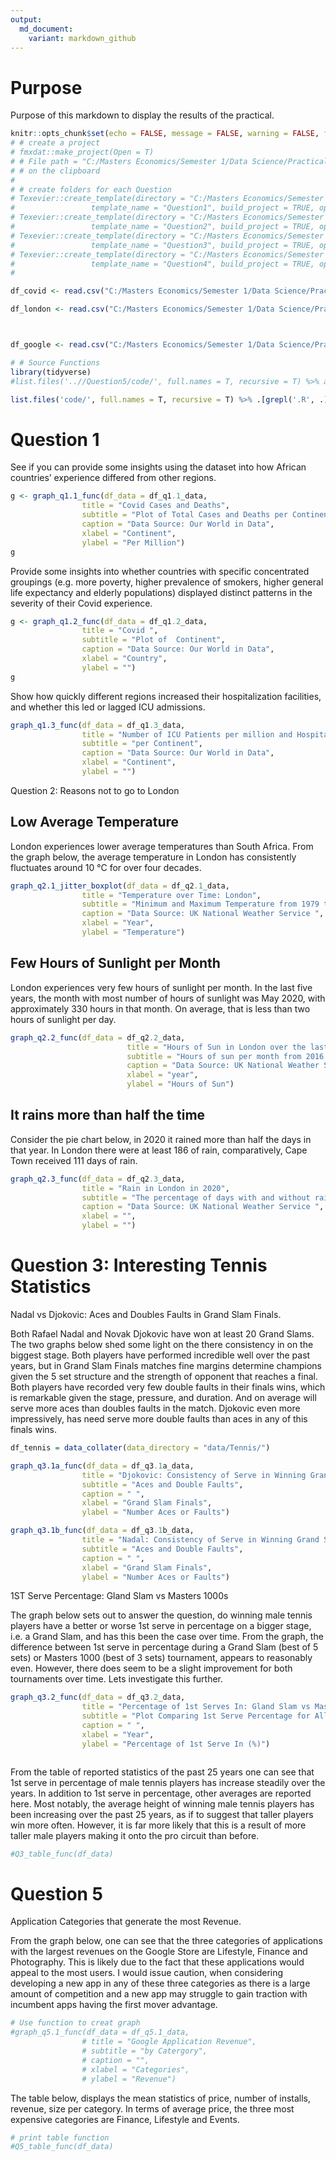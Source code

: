```yaml
---
output:
  md_document:
    variant: markdown_github
---
```


# Purpose

Purpose of this markdown to display the results of the practical.


```r
knitr::opts_chunk$set(echo = FALSE, message = FALSE, warning = FALSE, fig.width = 6, fig.height = 5, fig.pos="H", fig.pos = 'H')
# # create a project
# fmxdat::make_project(Open = T)
# # File path = "C:/Masters Economics/Semester 1/Data Science/Practical Test"
# # on the clipboard
# 
# # create folders for each Question
# Texevier::create_template(directory = "C:/Masters Economics/Semester 1/Data Science/Practical2022/23365935",
#                 template_name = "Question1", build_project = TRUE, open_project = TRUE)
# Texevier::create_template(directory = "C:/Masters Economics/Semester 1/Data Science/Practical2022/23365935",
#                 template_name = "Question2", build_project = TRUE, open_project = TRUE)
# Texevier::create_template(directory = "C:/Masters Economics/Semester 1/Data Science/Practical2022/23365935",
#                 template_name = "Question3", build_project = TRUE, open_project = TRUE)
# Texevier::create_template(directory = "C:/Masters Economics/Semester 1/Data Science/Practical2022/23365935",
#                 template_name = "Question4", build_project = TRUE, open_project = TRUE)
# 

df_covid <- read.csv("C:/Masters Economics/Semester 1/Data Science/Practical2022/23365935/Question1/data/Covid/owid-covid-data.csv")

df_london <- read.csv("C:/Masters Economics/Semester 1/Data Science/Practical2022/23365935/Question2/data/London/london_weather.csv")



df_google <- read.csv("C:/Masters Economics/Semester 1/Data Science/Practical2022/23365935/Question5/data/googleplay/googleplaystore.csv")

# # Source Functions
library(tidyverse)
#list.files('..//Question5/code/', full.names = T, recursive = T) %>% as.list() %>% walk(~source(.))

list.files('code/', full.names = T, recursive = T) %>% .[grepl('.R', .)] %>% as.list() %>% walk(~source(.))

```

# Question 1

See if you can provide some insights using the dataset into how African countries’ experience differed from other regions.

```r

g <- graph_q1.1_func(df_data = df_q1.1_data,
                title = "Covid Cases and Deaths",
                subtitle = "Plot of Total Cases and Deaths per Continent",
                caption = "Data Source: Our World in Data",
                xlabel = "Continent",
                ylabel = "Per Million")
g
```


Provide some insights into whether countries with specific concentrated groupings (e.g. more
poverty, higher prevalence of smokers, higher general life expectancy and elderly populations) displayed distinct patterns in the severity of their Covid experience.

```r
g <- graph_q1.2_func(df_data = df_q1.2_data,
                title = "Covid ",
                subtitle = "Plot of  Continent",
                caption = "Data Source: Our World in Data",
                xlabel = "Country",
                ylabel = "")
g

```


Show how quickly different regions increased their hospitalization facilities, and whether
this led or lagged ICU admissions.

```r
graph_q1.3_func(df_data = df_q1.3_data,
                title = "Number of ICU Patients per million and Hospital Beds per thousand over time",
                subtitle = "per Continent",
                caption = "Data Source: Our World in Data",
                xlabel = "Continent",
                ylabel = "")
```

Question 2: Reasons not to go to London

## Low Average Temperature

London experiences lower average temperatures than South Africa. From the graph below, the average temperature in London has consistently fluctuates around 10 °C for over four decades.


```r
graph_q2.1_jitter_boxplot(df_data = df_q2.1_data,
                title = "Temperature over Time: London",
                subtitle = "Minimum and Maximum Temperature from 1979 to 2020",
                caption = "Data Source: UK National Weather Service ",
                xlabel = "Year",
                ylabel = "Temperature")

```


## Few Hours of Sunlight per Month

London experiences very few hours of sunlight per month. In the last five years, the month with most number of hours of sunlight was May 2020, with approximately 330 hours in that month. On average, that is less than two hours of sunlight per day.

```r
graph_q2.2_func(df_data = df_q2.2_data,
                          title = "Hours of Sun in London over the last 5 years",
                          subtitle = "Hours of sun per month from 2016 to 2020",
                          caption = "Data Source: UK National Weather Service ",
                          xlabel = "year",
                          ylabel = "Hours of Sun")
```


## It rains more than half the time

Consider the pie chart below, in 2020 it rained more than half the days in that year. In London there were at least 186 of rain, comparatively, Cape Town received 111 days of rain.

```r
graph_q2.3_func(df_data = df_q2.3_data,
                title = "Rain in London in 2020",
                subtitle = "The percentage of days with and without rain",
                caption = "Data Source: UK National Weather Service ",
                xlabel = "",
                ylabel = "")

```


# Question 3: Interesting Tennis Statistics

Nadal vs Djokovic: Aces and Doubles Faults in Grand Slam Finals.

Both Rafael Nadal and Novak Djokovic have won at least 20 Grand Slams. The two graphs below shed some light on the there consistency in on the biggest stage. Both players have performed incredible well over the past years, but in Grand Slam Finals matches fine margins determine champions given the 5 set structure and the strength of opponent that reaches a final. Both players have recorded very few double faults in their finals wins, which is remarkable given the stage, pressure, and duration. And on average will serve more aces than doubles faults in the match. Djokovic even more impressively, has need serve more double faults than aces in any of this finals wins.

```r

df_tennis = data_collater(data_directory = "data/Tennis/")

graph_q3.1a_func(df_data = df_q3.1a_data,
                title = "Djokovic: Consistency of Serve in Winning Grand Slam Finals ",
                subtitle = "Aces and Double Faults",
                caption = " ",
                xlabel = "Grand Slam Finals",
                ylabel = "Number Aces or Faults")

graph_q3.1b_func(df_data = df_q3.1b_data,
                title = "Nadal: Consistency of Serve in Winning Grand Slam Finals ",
                subtitle = "Aces and Double Faults",
                caption = " ",
                xlabel = "Grand Slam Finals",
                ylabel = "Number Aces or Faults")
```

1ST Serve Percentage: Gland Slam vs Masters 1000s

The graph below sets out to answer the question, do winning male tennis players have a better or worse 1st serve in percentage on a bigger stage, i.e. a Grand Slam, and has this been the case over time. From the graph, the difference between 1st serve in percentage during a Grand Slam (best of 5 sets) or Masters 1000 (best of 3 sets) tournament, appears to reasonably even. However, there does seem to be a slight improvement for both tournaments over time. Lets investigate this further.

```r

graph_q3.2_func(df_data = df_q3.2_data,
                title = "Percentage of 1st Serves In: Gland Slam vs Masters 1000s ",
                subtitle = "Plot Comparing 1st Serve Percentage for All Male Players when winning matches (1990 - 2022)",
                caption = " ",
                xlabel = "Year",
                ylabel = "Percentage of 1st Serve In (%)")



```

From the table of reported statistics of the past 25 years one can see that 1st serve in percentage of male tennis players has increase steadily over the years. In addition to 1st serve in percentage, other averages are reported here. Most notably, the average height of winning male tennis players has been increasing over the past 25 years, as if to suggest that taller players win more often. However, it is far more likely that this is a result of more taller male players making it onto the pro circuit than before.

```r
#Q3_table_func(df_data)
```


# Question 5

Application Categories that generate the most Revenue.

From the graph below, one can see that the three categories of applications with the largest revenues on the Google Store are Lifestyle, Finance and Photography. This is likely due to the fact that these applications would appeal to the most users. I would issue caution, when considering developing a new app in any of these three categories as there is a large amount of competition and a new app may struggle to gain traction with incumbent apps having the first mover advantage.

```r

# Use function to creat graph
#graph_q5.1_func(df_data = df_q5.1_data,
                # title = "Google Application Revenue",
                # subtitle = "by Catergory",
                # caption = "",
                # xlabel = "Categories",
                # ylabel = "Revenue")

```



The table below, displays the mean statistics of price, number of installs, revenue, size per category. In terms of average price, the three most expensive categories are Finance, Lifestyle and Events.

```r
# print table function
#Q5_table_func(df_data)

```


